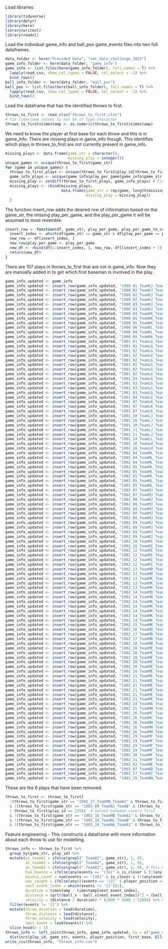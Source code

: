 Load libraries
```{r}
library(tidyverse)
library(dplyr)
library(here)
library(writexl)
library(readxl)
```

Load the individual game_info and ball_pos game_events files into two full dataframes.
```{r}
data_folder <- here("Provided Data", "smt_data_challenge_2023")
game_info_folder <- here(data_folder, "game_info")
game_info <- list.files(here(game_info_folder), full.names = T) %>%
  lapply(read_csv, show_col_types = FALSE, col_select = -1) %>%
  bind_rows()
ball_info_folder <- here(data_folder, "ball_pos")
ball_pos <- list.files(here(ball_info_folder), full.names = T) %>%
  lapply(read_csv, show_col_types = FALSE, col_select = -1) %>%
  bind_rows()
```

Load the dataframe that has the identified throws to first.
```{r}
throws_to_first <- read_xlsx("throws_to_first.xlsx")
# Fix timestamp values to not be of type character
throws_to_first$timestamp <- as.numeric(throws_to_first$timestamp)
```

We need to know the player at first base for each throw and this is in game_info. There are missing plays in game_info though. This identifies which plays in throws_to_first are not currently present in game_info.
```{r}
missing_plays <- data.frame(game_str = character(),
                            missing_play = integer())
unique_games <- unique(throws_to_first$game_str)
for (game in unique_games) {
  throws_to_first_plays <- unique(throws_to_first$play_id[throws_to_first$game_str == game])
  game_info_plays <- unique(game_info$play_per_game[game_info$game_str == game])
  missing_play <- setdiff(throws_to_first_plays, game_info_plays) # Find which plays are in throws_to_first but not in game_info
  missing_plays <- rbind(missing_plays,
                         data.frame(game_str = rep(game, length(missing_play)),
                                    missing_play = missing_play))
  }
```

The function insert_row adds the desired row of information based on the game_str, the missing play_per_game, and the play_per_game it will be assumed to most resemble.
```{r}
insert_row <- function(df, game_str, play_per_game, play_per_game_to_copy) {
  insert_index <- which(df$game_str == game_str & df$play_per_game == play_per_game_to_copy)
  new_row <- df[insert_index, ]
  new_row$play_per_game <- play_per_game
  new_df <- rbind(df[1:insert_index, ], new_row, df[(insert_index + 1):nrow(df), ])
  return(new_df)
}
```

There are 107 plays in throws_to_first that are not in game_info. Now they are manually added in to get which first baseman is involved in the play.
```{r}
game_info_updated <- game_info
game_info_updated <- insert_row(game_info_updated, "1900_01_TeamKJ_TeamB", 48, 47) # 47top, 49top
game_info_updated <- insert_row(game_info_updated, "1900_02_TeamKJ_TeamB", 71, 69) # 69bot, 73bot
game_info_updated <- insert_row(game_info_updated, "1900_02_TeamKJ_TeamB", 179, 176) # 176top, 180top
game_info_updated <- insert_row(game_info_updated, "1900_02_TeamKJ_TeamB", 282, 281) # 281top, 283top
game_info_updated <- insert_row(game_info_updated, "1900_03_TeamKJ_TeamB", 138, 137) # 137bot, 139top. 123604ms longer delta_t btwn 138-139 vs 137-138 suggests 138bot
game_info_updated <- insert_row(game_info_updated, "1900_03_TeamKJ_TeamB", 165, 164) # 164bot, 167bot
game_info_updated <- insert_row(game_info_updated, "1900_04_TeamKK_TeamB", 220, 219) # 219top, 221top
game_info_updated <- insert_row(game_info_updated, "1900_05_TeamKK_TeamB", 9, 6) # 6top, 11top
game_info_updated <- insert_row(game_info_updated, "1900_05_TeamKK_TeamB", 44, 43) # 43top, 47top
game_info_updated <- insert_row(game_info_updated, "1900_06_TeamKL_TeamB", 146, 145) # 145top, 147top
game_info_updated <- insert_row(game_info_updated, "1900_08_TeamKL_TeamB", 207, 206) # 206top, 209top
game_info_updated <- insert_row(game_info_updated, "1900_09_TeamKK_TeamB", 170, 169) # 169top, 176bot. Delta_t is longest btwn 175-176 so 170top
game_info_updated <- insert_row(game_info_updated, "1901_01_TeamLG_TeamA3", 21, 18) # 18top, 23top
game_info_updated <- insert_row(game_info_updated, "1901_02_TeamLG_TeamA3", 76, 69) # 69bot, 99bot
game_info_updated <- insert_row(game_info_updated, "1901_02_TeamLG_TeamA3", 78, 69) # 69bot, 99bot
game_info_updated <- insert_row(game_info_updated, "1901_02_TeamLG_TeamA3", 85, 69) # 69bot, 99bot
game_info_updated <- insert_row(game_info_updated, "1901_02_TeamLG_TeamA3", 96, 69) # 69bot, 99bot
game_info_updated <- insert_row(game_info_updated, "1901_02_TeamLG_TeamA3", 98, 69) # 69bot, 99bot
game_info_updated <- insert_row(game_info_updated, "1901_02_TeamLG_TeamA3", 150, 147) # 147bot, 153bot
game_info_updated <- insert_row(game_info_updated, "1901_02_TeamLG_TeamA3", 269, 268) # 268bot, 270bot
game_info_updated <- insert_row(game_info_updated, "1901_03_TeamLG_TeamA3", 3, 11) # 11top1
game_info_updated <- insert_row(game_info_updated, "1901_03_TeamLG_TeamA3", 8, 11) # 11top1
game_info_updated <- insert_row(game_info_updated, "1901_03_TeamLG_TeamA3", 21, 20) # 20top, 22top
game_info_updated <- insert_row(game_info_updated, "1901_03_TeamLG_TeamA3", 214, 213) # 213bot, 221bot
game_info_updated <- insert_row(game_info_updated, "1901_04_TeamLI_TeamA3", 237, 236) # 236bot, 238top. 237bot because has same runner situation as 236
game_info_updated <- insert_row(game_info_updated, "1901_07_TeamLK_TeamB", 154, 153) # 153top, 155top
game_info_updated <- insert_row(game_info_updated, "1901_07_TeamLK_TeamB", 188, 187) # 187top, 189top
game_info_updated <- insert_row(game_info_updated, "1901_07_TeamLK_TeamB", 192, 191) # 191top, 193top
game_info_updated <- insert_row(game_info_updated, "1901_10_TeamLJ_TeamB", 148, 147) # 147bot, 149bot
game_info_updated <- insert_row(game_info_updated, "1901_10_TeamLJ_TeamB", 181, 178) # 178bot, 182bot
game_info_updated <- insert_row(game_info_updated, "1901_10_TeamLJ_TeamB", 244, 242) # 242bot, 245bot
game_info_updated <- insert_row(game_info_updated, "1901_11_TeamLJ_TeamB", 139, 137) # 137bot, 143top. 139bot because it's third out since 139 had r1, r2 and 140 has no runners on
game_info_updated <- insert_row(game_info_updated, "1901_11_TeamLJ_TeamB", 146, 145) # 145top, 148top
game_info_updated <- insert_row(game_info_updated, "1901_14_TeamLL_TeamB", 164, 163) # 163top, 165top
game_info_updated <- insert_row(game_info_updated, "1901_16_TeamLH_TeamA3", 188, 187) # 187top, 189top
game_info_updated <- insert_row(game_info_updated, "1901_16_TeamLH_TeamA3", 211, 210) # 210top, 213top
game_info_updated <- insert_row(game_info_updated, "1902_04_TeamML_TeamB", 43, 42) # 42bot, 44bot
game_info_updated <- insert_row(game_info_updated, "1902_04_TeamML_TeamB", 53, 46) # 46bot, 54top. 95400ms longer delta_t btwn 53-54 than 48-49 suggests 53bot
game_info_updated <- insert_row(game_info_updated, "1902_04_TeamML_TeamB", 80, 79) # 79bot, 81bot
game_info_updated <- insert_row(game_info_updated, "1902_05_TeamML_TeamB", 27, 26) # 26bot, 28bot
game_info_updated <- insert_row(game_info_updated, "1902_05_TeamML_TeamB", 60, 58) # 58top, 61top
game_info_updated <- insert_row(game_info_updated, "1902_05_TeamML_TeamB", 165, 163) # 163top, 166top
game_info_updated <- insert_row(game_info_updated, "1902_05_TeamML_TeamB", 9, 8) # 8top, 10top
game_info_updated <- insert_row(game_info_updated, "1902_05_TeamML_TeamB", 240, 239) # 239bottom, 254top. 240bot because 239 is pickoff at first just like 240 so inning change couldn't have occurred
game_info_updated <- insert_row(game_info_updated, "1902_07_TeamMJ_TeamB", 25, 24) # 24bot, 26bot
game_info_updated <- insert_row(game_info_updated, "1902_07_TeamMJ_TeamB", 101, 100) # 100top, 102top
game_info_updated <- insert_row(game_info_updated, "1902_08_TeamMJ_TeamB", 70, 69) # 69bot, 71bot
game_info_updated <- insert_row(game_info_updated, "1902_08_TeamMJ_TeamB", 79, 78) # 78top, 80top
game_info_updated <- insert_row(game_info_updated, "1902_08_TeamMJ_TeamB", 101, 100) # 100bot, 102bot
game_info_updated <- insert_row(game_info_updated, "1902_08_TeamMJ_TeamB", 132, 131) # 131bot, 133bot
game_info_updated <- insert_row(game_info_updated, "1902_09_TeamMJ_TeamB", 40, 39) # 39top, 41top
game_info_updated <- insert_row(game_info_updated, "1902_09_TeamMJ_TeamB", 189, 188) # 188bot, 190bot
game_info_updated <- insert_row(game_info_updated, "1902_09_TeamMJ_TeamB", 199, 198) # 198bot, 200bot
game_info_updated <- insert_row(game_info_updated, "1902_09_TeamMJ_TeamB", 293, 292) # 292top, 294top
game_info_updated <- insert_row(game_info_updated, "1902_09_TeamMJ_TeamB", 295, 294) # 294top, 296top
game_info_updated <- insert_row(game_info_updated, "1902_10_TeamMI_TeamA3", 145, 144) # 144bot, 146bot
game_info_updated <- insert_row(game_info_updated, "1902_10_TeamMI_TeamA3", 282, 279) # 279bot9
game_info_updated <- insert_row(game_info_updated, "1902_12_TeamMI_TeamA3", 47, 46) # 46bot, 48bot
game_info_updated <- insert_row(game_info_updated, "1902_12_TeamMI_TeamA3", 58, 57) # 57bot, 59bot
game_info_updated <- insert_row(game_info_updated, "1902_12_TeamMI_TeamA3", 60, 59) # 59bot, 61bot
game_info_updated <- insert_row(game_info_updated, "1902_12_TeamMI_TeamA3", 70, 69) # 69top, 71top
game_info_updated <- insert_row(game_info_updated, "1902_13_TeamMD_TeamA2", 79, 78) # 78bot, 80bot
game_info_updated <- insert_row(game_info_updated, "1902_13_TeamMD_TeamA2", 88, 86) # 86top, 89top
game_info_updated <- insert_row(game_info_updated, "1902_13_TeamMK_TeamB", 6, 5) # 5top, 7top
game_info_updated <- insert_row(game_info_updated, "1902_13_TeamMK_TeamB", 43, 42) # 42top, 45bot. 114650ms longer delta_t btwn 43-44 vs 42-43 suggests 43top
game_info_updated <- insert_row(game_info_updated, "1902_13_TeamMK_TeamB", 130, 129) # 129top, 132bot. 93250ms longer delta_t btwn 130-131 vs 129-130 suggests 130top
game_info_updated <- insert_row(game_info_updated, "1902_14_TeamMD_TeamA2", 66, 67) # 57top, 67bot. 89050ms longer delta_t btwn 65-66 vs 58-59 suggests 66bot
game_info_updated <- insert_row(game_info_updated, "1902_14_TeamMD_TeamA2", 314, 312) # 312top, 315top
game_info_updated <- insert_row(game_info_updated, "1902_14_TeamMK_TeamB", 50, 49) # 49bot, 51bot
game_info_updated <- insert_row(game_info_updated, "1902_14_TeamMK_TeamB", 53, 52) # 52bot, 54bot
game_info_updated <- insert_row(game_info_updated, "1902_14_TeamMK_TeamB", 55, 54) # 54bot, 56bot
game_info_updated <- insert_row(game_info_updated, "1902_14_TeamMK_TeamB", 59, 58) # 58bot, 60bot
game_info_updated <- insert_row(game_info_updated, "1902_14_TeamMK_TeamB", 298, 297) # 297top9
game_info_updated <- insert_row(game_info_updated, "1902_15_TeamMK_TeamB", 52, 51) # 51top, 53top
game_info_updated <- insert_row(game_info_updated, "1902_16_TeamMD_TeamA2", 77, 74) # 74top, 78top
game_info_updated <- insert_row(game_info_updated, "1902_17_TeamMB_TeamA1", 192, 191) # 191bot, 193bot
game_info_updated <- insert_row(game_info_updated, "1902_17_TeamMB_TeamA1", 208, 205) # 205top, 209top
game_info_updated <- insert_row(game_info_updated, "1902_18_TeamMB_TeamA1", 145, 144) # 144bot, 146bot
game_info_updated <- insert_row(game_info_updated, "1902_20_TeamME_TeamA2", 23, 22) # 22bot, 24bot
game_info_updated <- insert_row(game_info_updated, "1902_20_TeamME_TeamA2", 193, 178) # 178bot, 197bot
game_info_updated <- insert_row(game_info_updated, "1902_20_TeamME_TeamA2", 273, 270) # 270bot, 294top. Low maximum delta_t of 33200ms btwn plays from 270-273 suggests 273bot
game_info_updated <- insert_row(game_info_updated, "1902_20_TeamME_TeamA2", 274, 270) # 270bot, 294top. Pickoff attempt with runner on first so no inning switch could have occurred
game_info_updated <- insert_row(game_info_updated, "1902_20_TeamME_TeamA2", 275, 270) # 270bot, 294top. Pickoff attempt with runner on first so no inning switch could have occurred
game_info_updated <- insert_row(game_info_updated, "1902_20_TeamME_TeamA2", 293, 294) # 270bot, 294top. 19000ms delta_t btwn 293-294 suggests inning change already occurred so 293top
game_info_updated <- insert_row(game_info_updated, "1902_21_TeamME_TeamA2", 7, 6) # 6top, 8top
game_info_updated <- insert_row(game_info_updated, "1902_21_TeamME_TeamA2", 10, 9) # 9top, 11top
game_info_updated <- insert_row(game_info_updated, "1902_21_TeamME_TeamA2", 25, 24) # 24bot, 32top. 32950ms delta_t btwn 24-25 suggests inning change happens after so 25bot
game_info_updated <- insert_row(game_info_updated, "1902_21_TeamME_TeamA2", 76, 75) # 75bot, 89top. 98200ms longer delta_t btwn 82-83 vs 78-79 suggests 76bot
game_info_updated <- insert_row(game_info_updated, "1902_21_TeamME_TeamA2", 79, 75) # 75bot, 89top. 98200ms longer delta_t btwn 82-83 vs 78-79 suggests 79bot
game_info_updated <- insert_row(game_info_updated, "1902_21_TeamME_TeamA2", 86, 89) # 75bot, 89top. 98200ms longer delta_t btwn 82-83 vs 78-79 suggests 86top
game_info_updated <- insert_row(game_info_updated, "1902_24_TeamMA_TeamA1", 227, 226) # 226top, 228top
game_info_updated <- insert_row(game_info_updated, "1902_25_TeamMH_TeamA3", 139, 138) # 138bot, 140bot
game_info_updated <- insert_row(game_info_updated, "1902_26_TeamMC_TeamA1", 8, 6) # 6top, 18top
game_info_updated <- insert_row(game_info_updated, "1902_26_TeamMC_TeamA1", 254, 253) # 253bot, 255bot
game_info_updated <- insert_row(game_info_updated, "1902_26_TeamMH_TeamA3", 56, 55) # 55top, 57top
game_info_updated <- insert_row(game_info_updated, "1902_26_TeamMH_TeamA3", 111, 6) # 110bot, 112bot
game_info_updated <- insert_row(game_info_updated, "1902_26_TeamMH_TeamA3", 279, 278) # 278bot, 280bot
game_info_updated <- insert_row(game_info_updated, "1902_29_TeamMF_TeamA2", 92, 86) # 86bot, 99top. 103250ms longer delta_t btwn 97-98 vs 95-96 suggests 92bot
game_info_updated <- insert_row(game_info_updated, "1902_29_TeamMF_TeamA2", 95, 86) # 86bot, 99top. 103250ms longer delta_t btwn 97-98 vs 95-96 suggests 95bot
game_info_updated <- insert_row(game_info_updated, "1902_29_TeamMF_TeamA2", 97, 86) # 86bot, 99top. 103250ms longer delta_t btwn 97-98 vs 95-96 suggests 97bot
game_info_updated <- insert_row(game_info_updated, "1902_29_TeamMF_TeamA2", 132, 131) # 131bot, 133bot
game_info_updated <- insert_row(game_info_updated, "1902_30_TeamMF_TeamA2", 155, 153) # 153bot, 158bot
game_info_updated <- insert_row(game_info_updated, "1902_31_TeamMF_TeamA2", 75, 73) # 73top, 85bot. 94900ms longer delta_t btwn 84-85 vs 77-78 suggests 75top
game_info_updated <- insert_row(game_info_updated, "1903_02_TeamNE_TeamA2", 39, 38) # 38top, 40top
game_info_updated <- insert_row(game_info_updated, "1903_07_TeamND_TeamA2", 166, 165) # 165top, 167top
game_info_updated <- insert_row(game_info_updated, "1903_17_TeamNI_TeamA3", 98, 110) # 96bot, 99top. 98top because 96 had runner on 2nd that didn't get thrown out on the play and 97 is pitch with no one on (so 96 was third out). Chose play 110 because play 99 has a glitch that has it as two rows, one in bottom and one in top. 110 is the next time it is in the top without a glitched double row.
game_info_updated <- insert_row(game_info_updated, "1903_25_TeamNH_TeamA3", 262, 261) # 261top, 263top
```

These are the 6 plays that have been removed.
```{r}
throws_to_first <- throws_to_first[
  !(throws_to_first$game_str == "1902_17_TeamMB_TeamA1" & throws_to_first$play_id == 155) # Pitcher covers first 
  & !(throws_to_first$game_str == "1903_09_TeamNJ_TeamB" & (throws_to_first$play_id == 156 # Second baseman covers first
  | throws_to_first$play_id == 215))  # Second baseman covers first
  & !(throws_to_first$game_str == "1902_18_TeamMB_TeamA1" & throws_to_first$play_id == 31) # First base cutoff
  & !(throws_to_first$game_str == "1903_19_TeamNL_TeamB" & throws_to_first$play_id == 304) # First base cutoff
  & !(throws_to_first$game_str == "1903_24_TeamNA_TeamA1" & throws_to_first$play_id == 76), ] # First base back pick from catcher
```

Feature engineering - This constructs a dataframe with more information about each throw to use for modelling.
```{r}
throws_info <- throws_to_first %>%
  group_by(game_str, play_id) %>%
  mutate(at_teamA1 = ifelse(grepl("_TeamA1", game_str), 1, 0),
         at_teamA2 = ifelse(grepl("_TeamA2", game_str), 1, 0),
         at_teamA3 = ifelse(grepl("_TeamA3", game_str), 1, 0), # This makes a dummy variable for what stadium the throw is in. at_teamB not required because if 0 across A1, A2, A3 then at team B.
         has_bounce = ifelse(any(events == "[16]" & is_closer & (!(any(events == '[10]')) | row_number() < which(events == '[10]')[1]) & (!(any(events == '[9]')) | row_number() < which(events == '[9]')[1])), 1, 0), # If the ball bounces and is getting closer to first base before it deflects off a wall, glove, or person then it has_bounce.
         bounce_count = sum(events == "[16]" & is_closer & (!(any(events == '[10]')) | row_number() < which(events == '[10]')[1]) & (!(any(events == '[9]')) | row_number() < which(events == '[9]')[1])), # This counts how many times a throw bounced following the previously explained conditions. Interestingly, no throw had more than one bounce under those conditions.
         was_caught = ifelse(any(((events == '[2]' & player_position == '[3]') | (events == '[2, 5]' & player_position == '[3, 0]'))  & ((!(any(events == '[10]')) | row_number() < which(events == '[10]')[1])) & ((!(any(events == '[9]')) | row_number() < which(events == '[9]')[1]))), 1, 0), # If the ball was acquired by the first baseman before it deflects off a wall, glove, or person then it was_caught.
         next_event_index = which(events != '[]')[1],
         duration = timestamp - timestamp[next_event_index],
         distance = sqrt((ball_x - ball_x[next_event_index])^2 + (ball_y - ball_y[next_event_index])^2), # This distance is from the throw to the next event which is either an acquisition, bounce, or deflection.
         velocity = (distance / duration) * (1000 * 3600 / 5280)) %>% # Velocity is converted from ft/ms to mph.
  filter(events != '[]') %>%
  mutate(throw_duration = lead(duration),
         throw_distance = lead(distance),
         throw_velocity = lead(velocity),
         next_event = lead(events)) %>%
  slice_head(n = 1)
throws_info <- left_join(throws_info, game_info_updated, by = c("game_str", "play_id" = "play_per_game")) %>% # This gets the player who is at first base on the play.
  distinct(play_id, game_str, events, player_position, first_base, Ellipsoid, Ellipsoidx, Ellipsoidy, Ellipsoidz, has_bounce, bounce_count, was_caught, throw_velocity, throw_distance, throw_duration, at_teamA1, at_teamA2, at_teamA3)
write_csv(throws_info, "throws_info.csv")
```